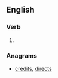 ==English==

===Verb===
{{head|en|verb form|cat2=verb simple past forms|cat3=second-person singular forms}}

# {{lb|en|archaic}} {{second-person singular past of|cry|lang=en}}

===Anagrams===
* [[credits#English|credits]], [[directs#English|directs]]